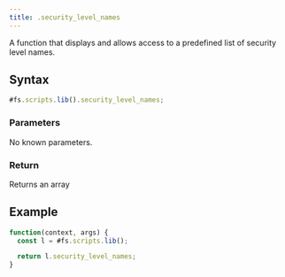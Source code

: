 ```yaml
---
title: .security_level_names
---
```


A function that displays and allows access to a predefined list of security level names.

## Syntax

```js
#fs.scripts.lib().security_level_names;
```

### Parameters

No known parameters.

### Return

Returns an array

## Example

```js
function(context, args) {
  const l = #fs.scripts.lib();

  return l.security_level_names;
}
```
